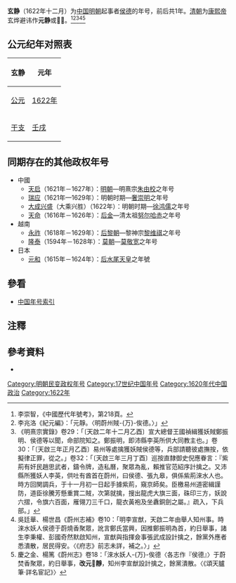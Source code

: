 {{CJK-New-Char|221AF}}
{{Eranamebox|年号=玄静
|起讫时间= 1622年十二月
|政权= 
|帝王= [[侯德|侯德]]
|历时= 1年
|timeline= <timeline>
ImageSize  = width:200 height:50
PlotArea   = width:180 height:30 left:10 bottom:20
TimeAxis   = orientation:horizontal
DateFormat = yyyy
Period     = from:1368 till:1644
AlignBars  = early
ScaleMajor = increment:60 start:1368
Colors =
  id:canvas value:rgb(1,1,0.85)
BackgroundColors = canvas:canvas
PlotData =
  width:15 color:black
  bar:era from:start till:end
  bar:era from:1622 till:1622 color:red
</timeline>
|说明= <span style="color: red">玄静</span>在'''明朝'''时期的位置。
}}
'''玄静'''（1622年十二月）为[[中国|中国]][[明朝|明朝]]起事者[[侯德|侯德]]的年号，前后共1年。[[清朝|清朝]]为[[康熙帝|康熙帝]]玄烨避讳作'''元静'''或'''𢆯静'''。<ref>李崇智，《中國歷代年號考》，第218頁。</ref><ref>李兆洛《紀元編》：「元靜。〈明蔚州賊-{万}-俟德。〉」</ref><ref>《明熹宗實錄》卷29：「〔天啟二年十二月乙酉〕宣大總督王國禎緝獲妖賊鄭振明、侯德等以聞，命部院知之。鄭振明，即沛縣李英所供大同教主也。」卷30：「〔天啟三年正月乙酉〕易州等處擒獲妖賊侯德等，兵部請聽彼處撫按，依擬律正罪，從之。」卷32：「〔天啟三年三月丁酉〕巡按直隸御史倪應眷言：『紫荊有奸民趙思武者，鑄令牌，造私曆，聚眾為亂，賴推官范紹序計擒之。又沛縣所獲妖人李英，供吐有酋首在蔚州，曰侯德、張九皋，俱係紫荊淶水人也。時方回関調兵，于十一月初一日起手據紫荊，窺京師矣。臣檄易州道密緝謹防，道臣徐騰芳懸重賞二賊，次第就擒，搜出龍虎大旗三面，硃印三方，妖說六摺，令旗六百面，雁翎刀三千口，龍衣黃袍及坐纛銅劍之屬。』疏入，下兵部。」</ref><ref>吳廷華、楊世昌《蔚州志補》卷10：「明李宣猷，天啟二年由舉人知州事。時淶水妖人侯德于蔚燒香聚眾，訛言鄭氏當興，因推鄭振明為首，約日舉事，諸生李秉權、彭國奇然默啟知州，宣猷與指揮僉事張武成設計擒之，餘黨外應者悉潰散，居民得安。〈《府志》前志未詳，補之。〉」</ref><ref>慶之金、楊篤《蔚州志》卷18：「淶水妖人-{万}-俟德〈各志作『侯德』〉于蔚焚香聚眾，約日舉事，'''改元𢆯靜'''，知州李宣猷設計擒之，餘黨潰散。〈《頌天臚筆·詳名宦記》〉</ref>

== 公元纪年对照表 ==
{| class="wikitable"  style="text-align:center;"
!玄静!!元年
|-
![[公元|公元]]
|[[1622年|1622年]]
|-
![[干支|干支]]
|[[壬戌|壬戌]]
|}

==同期存在的其他政权年号==
*中國
**[[天启_(明朝)|天启]]（1621年－1627年）：[[明朝|明朝]]—明熹宗[[朱由校|朱由校]]之年号
**[[瑞应|瑞应]]（1621年—1629年）：明朝时期—[[奢崇明|奢崇明]]之年号
**[[大成兴盛|大成兴盛]]（大乘兴胜）（1622年）：明朝时期—[[徐鸿儒|徐鸿儒]]之年号
**[[天命_(後金)|天命]]（1616年－1626年）：[[后金|后金]]—清太祖[[努尔哈赤|努尔哈赤]]之年号
*越南
**[[永祚_(越南)|永祚]]（1618年－1629年）：[[后黎朝|后黎朝]]—黎神宗[[黎维祺|黎维祺]]之年号
**[[隆泰|隆泰]]（1594年－1628年）：[[莫朝|莫朝]]—[[莫敬宽|莫敬宽]]之年号
*日本
**[[元和_(日本)|元和]]（1615年－1624年）：[[后水尾天皇|后水尾天皇]]之年號

==參看==
*[[中国年号索引|中国年号索引]]

==注釋==
{{Reflist}}

==參考資料==
*{{Cite book zh | author = 李崇智 | title = 中国历代年号考 | format =| url =| date = 2004年12月 | publisher = 中华书局 | location = 北京 | id=ISBN 7101025129}}

{{明朝年號}}

[[Category:明朝民变政权年号|Category:明朝民变政权年号]]
[[Category:17世纪中国年号|Category:17世纪中国年号]]
[[Category:1620年代中国政治|Category:1620年代中国政治]]
[[Category:1622年|Category:1622年]]